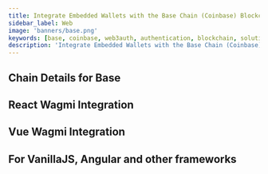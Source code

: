 ```yaml
---
title: Integrate Embedded Wallets with the Base Chain (Coinbase) Blockchain in JavaScript
sidebar_label: Web
image: 'banners/base.png'
keywords: [base, coinbase, web3auth, authentication, blockchain, solution, API, SDK, development]
description: 'Integrate Embedded Wallets with the Base Chain (Coinbase) Blockchain in JavaScript'
---
```



<SEO
  title="Integrate Embedded Wallets with the Base Chain (Coinbase) Blockchain in JavaScript"
  description="Integrate Embedded Wallets with the Base Chain (Coinbase) Blockchain in JavaScript"
  image="https://web3auth.io/docs/banners/base.png"
  slug="/embedded-wallets/connect-blockchain/evm/base/web"
/>

## Chain Details for Base

<ChainDetailsBase />

## React Wagmi Integration

<ReactWagmiIntegration />

## Vue Wagmi Integration

<VueWagmiIntegration />

## For VanillaJS, Angular and other frameworks

<JsBlockchainMethods />
